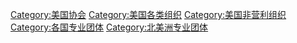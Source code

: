 [[Category:美国协会|Category:美国协会]]
[[Category:美国各类组织|Category:美国各类组织]]
[[Category:美国非营利组织|Category:美国非营利组织]]
[[Category:各国专业团体|Category:各国专业团体]]
[[Category:北美洲专业团体|Category:北美洲专业团体]]